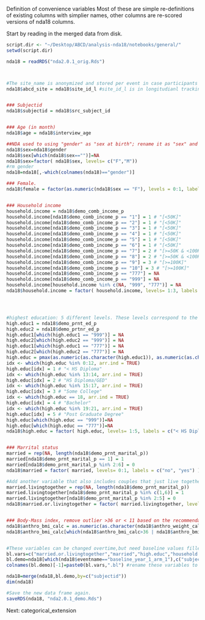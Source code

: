 Definition of convenience variables
Most of these are simple re-definitions of existing columns with simplier names, other columns are re-scored versions of nda18 columns.

Start by reading in the merged data from disk.
```r
script.dir <- "~/Desktop/ABCD/analysis-nda18/notebooks/general/"
setwd(script.dir)

nda18 = readRDS("nda2.0.1_orig.Rds")



#The site_name is anonymized and stored per event in case participants move from one site to another during the study.
nda18$abcd_site = nda18$site_id_l #site_id_l is in longitudianl tracking instrument


### Subjectid
nda18$subjectid = nda18$src_subject_id


### Age (in month)
nda18$age = nda18$interview_age

##NDA used to using "gender" as "sex at birth"; rename it as "sex" and reset empty as NA;
nda18$sex=nda18$gender
nda18$sex[which(nda18$sex=="")]=NA
nda18$sex=factor( nda18$sex, levels= c("F","M"))
#rm gender
nda18=nda18[,-which(colnames(nda18)=="gender")]

### Female. 
nda18$female = factor(as.numeric(nda18$sex == "F"), levels = 0:1, labels = c("no", "yes") ) 


### Household income
household.income = nda18$demo_comb_income_p
household.income[nda18$demo_comb_income_p == "1"] = 1 # "[<50K]"
household.income[nda18$demo_comb_income_p == "2"] = 1 # "[<50K]"
household.income[nda18$demo_comb_income_p == "3"] = 1 # "[<50K]"
household.income[nda18$demo_comb_income_p == "4"] = 1 # "[<50K]"
household.income[nda18$demo_comb_income_p == "5"] = 1 # "[<50K]"
household.income[nda18$demo_comb_income_p == "6"] = 1 # "[<50K]"
household.income[nda18$demo_comb_income_p == "7"] = 2 # "[>=50K & <100K]"
household.income[nda18$demo_comb_income_p == "8"] = 2 # "[>=50K & <100K]"
household.income[nda18$demo_comb_income_p == "9"] = 3 # "[>=100K]"
household.income[nda18$demo_comb_income_p == "10"] = 3 # "[>=100K]"
household.income[nda18$demo_comb_income_p == "777"] = NA
household.income[nda18$demo_comb_income_p == "999"] = NA
household.income[household.income %in% c(NA, "999", "777")] = NA
nda18$household.income = factor( household.income, levels= 1:3, labels = c("[<50K]", "[>=50K & <100K]", "[>=100K]") )




#highest education: 5 different levels. These levels correspond to the numbers published by the American Community Survey (ACS). 
high.educ1 = nda18$demo_prnt_ed_p
high.educ2 = nda18$demo_prtnr_ed_p
high.educ1[which(high.educ1 == "999")] = NA
high.educ2[which(high.educ2 == "999")] = NA
high.educ1[which(high.educ1 == "777")] = NA
high.educ2[which(high.educ2 == "777")] = NA
high.educ = pmax(as.numeric(as.character(high.educ1)), as.numeric(as.character(high.educ2)), na.rm=T)
idx <- which(high.educ %in% 0:12, arr.ind = TRUE)
high.educ[idx] = 1 # "< HS Diploma"
idx <- which(high.educ %in% 13:14, arr.ind = TRUE)
high.educ[idx] = 2 # "HS Diploma/GED"
idx <- which(high.educ %in% 15:17, arr.ind = TRUE)
high.educ[idx] = 3 # "Some College"
idx <- which(high.educ == 18, arr.ind = TRUE)
high.educ[idx] = 4 # "Bachelor"
idx <- which(high.educ %in% 19:21, arr.ind = TRUE)
high.educ[idx] = 5 # "Post Graduate Degree"
high.educ[which(high.educ == "999")]=NA
high.educ[which(high.educ == "777")]=NA
nda18$high.educ = factor( high.educ, levels= 1:5, labels = c("< HS Diploma","HS Diploma/GED","Some College","Bachelor","Post Graduate Degree") )


### Marrital status
married = rep(NA, length(nda18$demo_prnt_marital_p))
married[nda18$demo_prnt_marital_p == 1] = 1
married[nda18$demo_prnt_marital_p %in% 2:6] = 0
nda18$married = factor( married, levels= 0:1, labels = c("no", "yes") )

#Add another variable that also includes couples that just live together. 
married.livingtogether = rep(NA, length(nda18$demo_prnt_marital_p))
married.livingtogether[nda18$demo_prnt_marital_p %in% c(1,6)] = 1
married.livingtogether[nda18$demo_prnt_marital_p %in% 2:5] = 0
nda18$married.or.livingtogether = factor( married.livingtogether, levels= 0:1, labels = c("no", "yes") )


### Body-Mass index, remove outlier >36 or < 11 based on the recommendation from Rebecca Umbach, PhD.
nda18$anthro_bmi_calc = as.numeric(as.character(nda18$anthro_weight_calc)) / as.numeric(as.character(nda18$anthro_height_calc))^2 * 703
nda18$anthro_bmi_calc[which(nda18$anthro_bmi_calc>36 | nda18$anthro_bmi_calc < 11)]=NA; 


#These variables can be changed overtime,but need baseline values filled in follow up visits
bl.vars=c("married.or.livingtogether","married","high.educ","household.income") 
bl.demo=nda18[which(nda18$eventname=="baseline_year_1_arm_1"),c("subjectid",bl.vars)]
colnames(bl.demo)[-1]=paste0(bl.vars,".bl") #rename these variables to baseline variables

nda18=merge(nda18,bl.demo,by=c("subjectid"))
dim(nda18)

#Save the new data frame again.
saveRDS(nda18, "nda2.0.1_demo.Rds")
```
Next: categorical_extension


